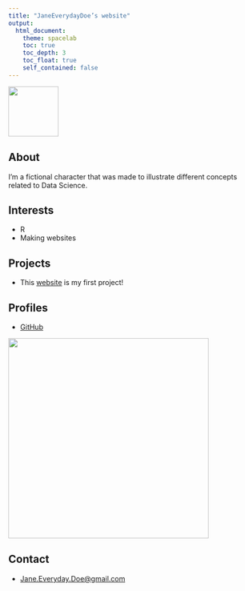 ```yaml
---
title: "JaneEverydayDoe’s website"
output:
  html_document:
    theme: spacelab
    toc: true
    toc_depth: 3
    toc_float: true
    self_contained: false
---
```


![](img/Jane.png){width=100px}

## About

I'm a fictional character that was made to illustrate different concepts related to Data Science.

## Interests

* R
* Making websites

## Projects

* This [website](https://github.com/JaneEverydayDoe/janeeverydaydoe.github.com) is my first project!

## Profiles 

* [GitHub](http://github.com/JaneEverydayDoe)

![](http://ghchart.rshah.org/DA2536/JaneEverydayDoe.svg){width=400px}

## Contact

* [Jane.Everyday.Doe@gmail.com](mailto:Jane.Everyday.Doe@gmail.com)

<script type='text/javascript' id='clustrmaps' src='//cdn.clustrmaps.com/map_v2.js?cl=ffffff&w=200&t=n&d=0xGY_py3Y6qnwf-oV29GZTM3WAk1W069RDR92su56TE'></script>
